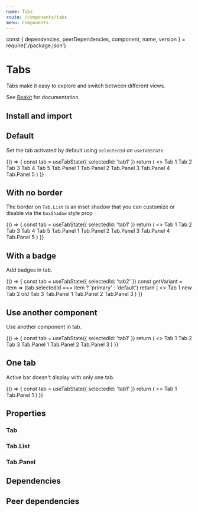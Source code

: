 ```yaml
---
name: Tabs
route: /components/tabs
menu: Components
---
```


const { dependencies, peerDependencies, component, name, version } = require('./package.json')

# Tabs

<TagVersion version={version} name={name} />

Tabs make it easy to explore and switch between different views.

See [Reakit](https://reakit.io/docs/tab/) for documentation.

## Install and import

<Usage component={component} name={name} peerDependencies={peerDependencies} />

## Default

Set the tab activated by default using `selectedId` on `useTabState`.

<Playground>
  {() => {
    const tab = useTabState({ selectedId: 'tab1' })
    return (
      <>
        <Tab.List aria-label="Tabs" {...tab}>
          <Tab {...tab} id="tab1">
            Tab 1
          </Tab>
          <Tab {...tab} id="tab2">
            Tab 2
          </Tab>
          <Tab {...tab} id="tab3">
            Tab 3
          </Tab>
          <Tab {...tab} id="tab4">
            Tab 4
          </Tab>
          <Tab {...tab} disabled id="tab5">
            Tab 5
          </Tab>
        </Tab.List>
        <Tab.Panel {...tab} tabId="tab1">
          Tab.Panel 1
        </Tab.Panel>
        <Tab.Panel {...tab} tabId="tab2">
          Tab.Panel 2
        </Tab.Panel>
        <Tab.Panel {...tab} tabId="tab3">
          Tab.Panel 3
        </Tab.Panel>
        <Tab.Panel {...tab} tabId="tab4">
          Tab.Panel 4
        </Tab.Panel>
        <Tab.Panel {...tab} disabled tabId="tab5">
          Tab.Panel 5
        </Tab.Panel>
      </>
    )
  }}
</Playground>

## With no border

The border on `Tab.List` is an inset shadow that you can customize or disable via the `boxShadow` style prop

<Playground>
  {() => {
    const tab = useTabState({ selectedId: 'tab1' })
    return (
      <>
        <Tab.List aria-label="Tabs" boxShadow="none" {...tab}>
          <Tab {...tab} id="tab1">
            Tab 1
          </Tab>
          <Tab {...tab} id="tab2">
            Tab 2
          </Tab>
          <Tab {...tab} id="tab3">
            Tab 3
          </Tab>
          <Tab {...tab} id="tab4">
            Tab 4
          </Tab>
          <Tab {...tab} disabled id="tab5">
            Tab 5
          </Tab>
        </Tab.List>
        <Tab.Panel {...tab} tabId="tab1">
          Tab.Panel 1
        </Tab.Panel>
        <Tab.Panel {...tab} tabId="tab2">
          Tab.Panel 2
        </Tab.Panel>
        <Tab.Panel {...tab} tabId="tab3">
          Tab.Panel 3
        </Tab.Panel>
        <Tab.Panel {...tab} tabId="tab4">
          Tab.Panel 4
        </Tab.Panel>
        <Tab.Panel {...tab} disabled tabId="tab5">
          Tab.Panel 5
        </Tab.Panel>
      </>
    )
  }}
</Playground>

## With a badge

Add badges in tab.

<Playground>
  {() => {
    const tab = useTabState({ selectedId: 'tab2' })
    const getVariant = item => (tab.selectedId === item ? 'primary' : 'default')
    return (
      <>
        <Tab.List aria-label="Tabs" {...tab}>
          <Tab {...tab} id="tab1">
            Tab 1
            <Badge ml="xs" variant={getVariant('tab1')}>
              new
            </Badge>
          </Tab>
          <Tab {...tab} id="tab2">
            Tab 2
            <Badge ml="xs" variant={getVariant('tab2')}>
              old
            </Badge>
          </Tab>
          <Tab {...tab} id="tab3">
            Tab 3
          </Tab>
        </Tab.List>
        <Tab.Panel {...tab} tabId="tab1">
          Tab.Panel 1
        </Tab.Panel>
        <Tab.Panel {...tab} tabId="tab2">
          Tab.Panel 2
        </Tab.Panel>
        <Tab.Panel {...tab} tabId="tab3">
          Tab.Panel 3
        </Tab.Panel>
      </>
    )
  }}
</Playground>

## Use another component

Use another component in tab.

<Playground>
  {() => {
    const tab = useTabState({ selectedId: 'tab1' })
    return (
      <>
        <Tab.List aria-label="Tabs" {...tab}>
          <Tab {...tab} as="a" id="tab1">
            Tab 1
          </Tab>
          <Tab {...tab} as="a" id="tab2">
            Tab 2
          </Tab>
          <Tab {...tab} as="a" id="tab3">
            Tab 3
          </Tab>
        </Tab.List>
        <Tab.Panel {...tab} tabId="tab1">
          Tab.Panel 1
        </Tab.Panel>
        <Tab.Panel {...tab} tabId="tab2">
          Tab.Panel 2
        </Tab.Panel>
        <Tab.Panel {...tab} tabId="tab3">
          Tab.Panel 3
        </Tab.Panel>
      </>
    )
  }}
</Playground>

## One tab

Active bar doesn't display with only one tab.

<Playground>
  {() => {
    const tab = useTabState({ selectedId: 'tab1' })
    return (
      <>
        <Tab.List aria-label="Tabs" {...tab}>
          <Tab {...tab} id="tab1">
            Tab 1
          </Tab>
        </Tab.List>
        <Tab.Panel {...tab} tabId="tab1">
          Tab.Panel 1
        </Tab.Panel>
      </>
    )
  }}
</Playground>

## Properties

### Tab

<Props of={Tab} />

### Tab.List

<Props of={Tab.List} />

### Tab.Panel

<Props of={Tab.Panel} />

## Dependencies

<Dependencies dependencies={dependencies} />

## Peer dependencies

<Dependencies dependencies={peerDependencies} />

